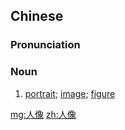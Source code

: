 ==Chinese==
{{zh-forms}}

===Pronunciation===
{{zh-pron
|m=rénxiàng
|c=jan4 zoeng6
|cat=n
}}

===Noun===
{{zh-noun}}

# [[portrait]]; [[image]]; [[figure]]

[[mg:人像]]
[[zh:人像]]